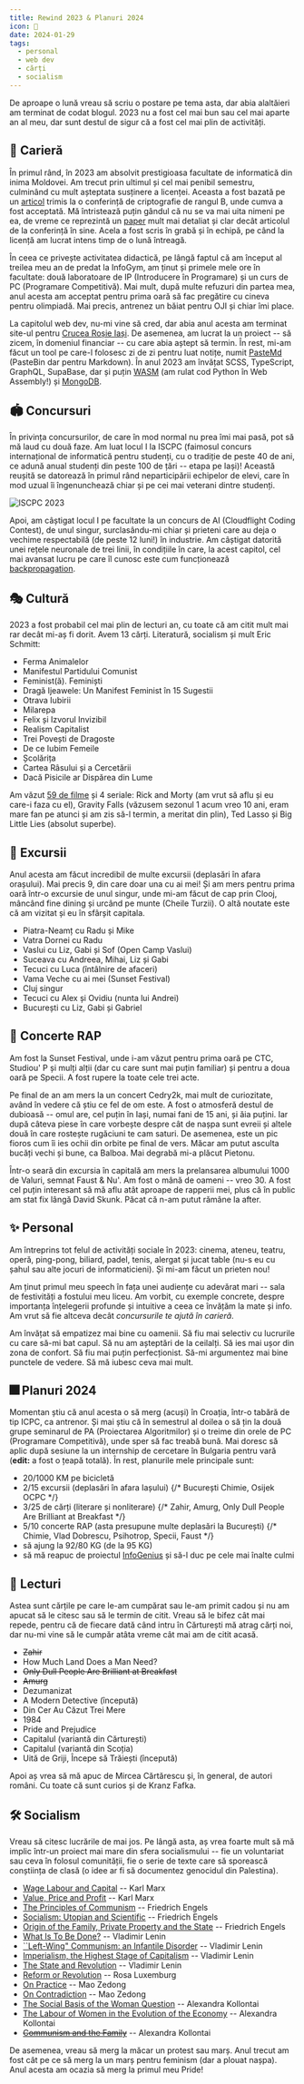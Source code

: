 ```yaml
---
title: Rewind 2023 & Planuri 2024
icon: 🔮
date: 2024-01-29
tags:
  - personal
  - web dev
  - cărți
  - socialism
---
```


De aproape o lună vreau să scriu o postare pe tema asta, dar abia alaltăieri am terminat de codat blogul. 2023 nu a fost cel mai bun sau cel mai aparte an al meu, dar sunt destul de sigur că a fost cel mai plin de activități.

## 🐌 Carieră

În primul rând, în 2023 am absolvit prestigioasa facultate de informatică din inima Moldovei. Am trecut prin ultimul și cel mai penibil semestru, culminând cu mult așteptata susținere a licenței. Aceasta a fost bazată pe un [articol](https://arxiv.org/abs/2305.13008) trimis la o conferință de criptografie de rangul B, unde cumva a fost acceptată. Mă întristează puțin gândul că nu se va mai uita nimeni pe ea, de vreme ce reprezintă un [paper](https://ioleniuc.ro/articole/thesis-paper.pdf) mult mai detaliat și clar decât articolul de la conferință în sine. Acela a fost scris în grabă și în echipă, pe când la licență am lucrat intens timp de o lună întreagă.

În ceea ce privește activitatea didactică, pe lângă faptul că am început al treilea meu an de predat la InfoGym, am ținut și primele mele ore în facultate: două laboratoare de IP (Introducere în Programare) și un curs de PC (Programare Competitivă). Mai mult, după multe refuzuri din partea mea, anul acesta am acceptat pentru prima oară să fac pregătire cu cineva pentru olimpiadă. Mai precis, antrenez un băiat pentru OJI și chiar îmi place.

La capitolul web dev, nu-mi vine să cred, dar abia anul acesta am terminat site-ul pentru [Crucea Roșie Iași](https://crucearosieiasi.ro/). De asemenea, am lucrat la un proiect -- să zicem, în domeniul financiar -- cu care abia aștept să termin. În rest, mi-am făcut un tool pe care-l folosesc zi de zi pentru luat notițe, numit [PasteMd](https://pastemd.netlify.app/) (PasteBin dar pentru Markdown). În anul 2023 am învățat SCSS, TypeScript, GraphQL, SupaBase, dar și puțin [WASM](https://github.com/gareth618/numerical-analysis) (am rulat cod Python în Web Assembly!) și [MongoDB](https://github.com/gareth618/music-app).

## 🏟️ Concursuri

În privința concursurilor, de care în mod normal nu prea îmi mai pasă, pot să mă laud cu două faze. Am luat locul I la ISCPC (faimosul concurs internațional de informatică pentru studenți, cu o tradiție de peste 40 de ani, ce adună anual studenți din peste 100 de țări -- etapa pe Iași)! Această reușită se datorează în primul rând neparticipării echipelor de elevi, care în mod uzual îi îngenunchează chiar și pe cei mai veterani dintre studenți.

![ISCPC 2023](../../assets/posts/iscpc.jpg)

Apoi, am câștigat locul I pe facultate la un concurs de AI (Cloudflight Coding Contest), de unul singur, surclasându-mi chiar și prieteni care au deja o vechime respectabilă (de peste 12 luni!) în industrie. Am câștigat datorită unei rețele neuronale de trei linii, în condițiile în care, la acest capitol, cel mai avansat lucru pe care îl cunosc este cum funcționează [backpropagation](https://ioleniuc.ro/articole/neural-networks.pdf).

## 🎭 Cultură

2023 a fost probabil cel mai plin de lecturi an, cu toate că am citit mult mai rar decât mi-aș fi dorit. Avem 13 cărți. Literatură, socialism și mult Eric Schmitt:

- Ferma Animalelor
- Manifestul Partidului Comunist
- Feminist(ă). Feminiști
- Dragă Ijeawele: Un Manifest Feminist în 15 Sugestii
- Otrava Iubirii
- Milarepa
- Felix și Izvorul Invizibil
- Realism Capitalist
- Trei Povești de Dragoste
- De ce Iubim Femeile
- Școlărița
- Cartea Râsului și a Cercetării
- Dacă Pisicile ar Dispărea din Lume

Am văzut [59 de filme](https://letterboxd.com/gareth618/films/diary/for/2023/) și 4 seriale: Rick and Morty (am vrut să aflu și eu care-i faza cu el), Gravity Falls (văzusem sezonul 1 acum vreo 10 ani, eram mare fan pe atunci și am zis să-l termin, a meritat din plin), Ted Lasso și Big Little Lies (absolut superbe).

## 🚂 Excursii

Anul acesta am făcut incredibil de multe excursii (deplasări în afara orașului). Mai precis 9, din care doar una cu ai mei! Și am mers pentru prima oară într-o excursie de unul singur, unde mi-am făcut de cap prin Clooj, mâncând fine dining și urcând pe munte (Cheile Turzii). O altă noutate este că am vizitat și eu în sfârșit capitala.

- Piatra-Neamț cu Radu și Mike
- Vatra Dornei cu Radu
- Vaslui cu Liz, Gabi și Sof (Open Camp Vaslui)
- Suceava cu Andreea, Mihai, Liz și Gabi
- Tecuci cu Luca (întâlnire de afaceri)
- Vama Veche cu ai mei (Sunset Festival)
- Cluj singur
- Tecuci cu Alex și Ovidiu (nunta lui Andrei)
- București cu Liz, Gabi și Gabriel

## 🎤 Concerte RAP

Am fost la Sunset Festival, unde i-am văzut pentru prima oară pe CTC, Studiou' P și mulți alții (dar cu care sunt mai puțin familiar) și pentru a doua oară pe Specii. A fost rupere la toate cele trei acte.

Pe final de an am mers la un concert Cedry2k, mai mult de curiozitate, având în vedere că știu ce fel de om este. A fost o atmosferă destul de dubioasă -- omul are, cel puțin în Iași, numai fani de 15 ani, și ăia puțini. Iar după câteva piese în care vorbește despre cât de nașpa sunt evreii și altele două în care rostește rugăciuni te cam saturi. De asemenea, este un pic fioros cum îi ies ochii din orbite pe final de vers. Măcar am putut asculta bucăți vechi și bune, ca Balboa. Mai degrabă mi-a plăcut Pietonu.

Într-o seară din excursia în capitală am mers la prelansarea albumului 1000 de Valuri, semnat Faust & Nu'. Am fost o mână de oameni -- vreo 30. A fost cel puțin interesant să mă aflu atât aproape de rapperii mei, plus că în public am stat fix lângă David Skunk. Păcat că n-am putut rămâne la after.

## ✨ Personal

Am întreprins tot felul de activități sociale în 2023: cinema, ateneu, teatru, operă, ping-pong, biliard, padel, tenis, alergat și jucat table (nu-s eu cu șahul sau alte jocuri de informaticieni). Și mi-am făcut un prieten nou!

Am ținut primul meu speech în fața unei audiențe cu adevărat mari -- sala de festivități a fostului meu liceu. Am vorbit, cu exemple concrete, despre importanța înțelegerii profunde și intuitive a ceea ce învățăm la mate și info. Am vrut să fie altceva decât _concursurile te ajută în carieră_.

Am învățat să empatizez mai bine cu oamenii. Să fiu mai selectiv cu lucrurile cu care să-mi bat capul. Să nu am așteptări de la ceilalți. Să ies mai ușor din zona de confort. Să fiu mai puțin perfecționist. Să-mi argumentez mai bine punctele de vedere. Să mă iubesc ceva mai mult.

## 🎆 Planuri 2024

Momentan știu că anul acesta o să merg (acuși) în Croația, într-o tabără de tip ICPC, ca antrenor. Și mai știu că în semestrul al doilea o să țin la două grupe seminarul de PA (Proiectarea Algoritmilor) și o treime din orele de PC (Programare Competitivă), unde sper să fac treabă bună. Mai doresc să aplic după sesiune la un internship de cercetare în Bulgaria pentru vară (**edit:** a fost o țeapă totală). În rest, planurile mele principale sunt:

- 20/1000 KM pe bicicletă
- 2/15 excursii (deplasări în afara Iașului) {/* București Chimie, Osijek OCPC */}
- 3/25 de cărți (literare și nonliterare) {/* Zahir, Amurg, Only Dull People Are Brilliant at Breakfast */}
- 5/10 concerte RAP (asta presupune multe deplasări la București) {/* Chimie, Vlad Dobrescu, Psihotrop, Specii, Faust */}
- să ajung la 92/80 KG (de la 95 KG)
- să mă reapuc de proiectul [InfoGenius](https://infogenius.ro/) și să-l duc pe cele mai înalte culmi

## 📖 Lecturi

Astea sunt cărțile pe care le-am cumpărat sau le-am primit cadou și nu am apucat să le citesc sau să le termin de citit. Vreau să le bifez cât mai repede, pentru că de fiecare dată când intru în Cărturești mă atrag cărți noi, dar nu-mi vine să le cumpăr atâta vreme cât mai am de citit acasă.

- ~~Zahir~~
- How Much Land Does a Man Need?
- ~~Only Dull People Are Brilliant at Breakfast~~
- ~~Amurg~~
- Dezumanizat
- A Modern Detective (începută)
- Din Cer Au Căzut Trei Mere
- 1984
- Pride and Prejudice
- Capitalul (variantă din Cărturești)
- Capitalul (variantă din Scoția)
- Uită de Griji, Începe să Trăiești (începută)

Apoi aș vrea să mă apuc de Mircea Cărtărescu și, în general, de autori români. Cu toate că sunt curios și de Kranz Fafka.

## 🛠️ Socialism

Vreau să citesc lucrările de mai jos. Pe lângă asta, aș vrea foarte mult să mă implic într-un proiect mai mare din sfera socialismului -- fie un voluntariat sau ceva în folosul comunității, fie o serie de texte care să sporească conștiința de clasă (o idee ar fi să documentez genocidul din Palestina).

- [Wage Labour and Capital](https://www.marxists.org/archive/marx/works/1847/wage-labour/) -- Karl Marx
- [Value, Price and Profit](https://www.marxists.org/archive/marx/works/1865/value-price-profit/) -- Karl Marx
- [The Principles of Communism](https://www.marxists.org/archive/marx/works/1847/11/prin-com.htm) -- Friedrich Engels
- [Socialism: Utopian and Scientific](https://www.marxists.org/archive/marx/works/1880/soc-utop/) -- Friedrich Engels
- [Origin of the Family, Private Property and the State](https://www.marxists.org/archive/marx/works/1884/origin-family/index.htm) -- Friedrich Engels
- [What Is To Be Done?](https://www.marxists.org/archive/lenin/works/1901/witbd/) -- Vladimir Lenin
- [``Left-Wing" Communism: an Infantile Disorder](https://www.marxists.org/archive/lenin/works/1920/lwc/) -- Vladimir Lenin
- [Imperialism, the Highest Stage of Capitalism](https://www.marxists.org/archive/lenin/works/1916/imp-hsc/) -- Vladimir Lenin
- [The State and Revolution](https://www.marxists.org/archive/lenin/works/1917/staterev/) -- Vladimir Lenin
- [Reform or Revolution](https://www.marxists.org/archive/luxemburg/1900/reform-revolution/index.htm) -- Rosa Luxemburg
- [On Practice](https://www.marxists.org/reference/archive/mao/selected-works/volume-1/mswv1_16.htm) -- Mao Zedong
- [On Contradiction](https://www.marxists.org/reference/archive/mao/selected-works/volume-1/mswv1_17.htm) -- Mao Zedong
- [The Social Basis of the Woman Question](https://www.marxists.org/archive/kollonta/1909/social-basis.htm) -- Alexandra Kollontai
- [The Labour of Women in the Evolution of the Economy](https://www.marxists.org/archive/kollonta/1921/evolution.htm) -- Alexandra Kollontai
- ~~[Communism and the Family](https://www.marxists.org/archive/kollonta/1920/communism-family.htm)~~ -- Alexandra Kollontai

De asemenea, vreau să merg la măcar un protest sau marș. Anul trecut am fost cât pe ce să merg la un marș pentru feminism (dar a plouat nașpa). Anul acesta am ocazia să merg la primul meu Pride!
